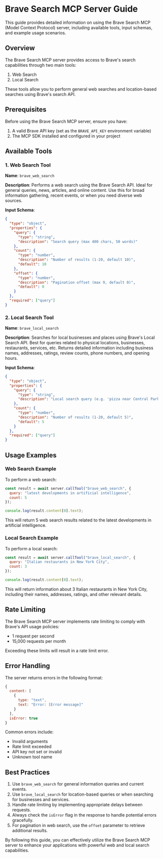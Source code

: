 

  # Brave Search MCP Server Guide

This guide provides detailed information on using the Brave Search MCP (Model Context Protocol) server, including available tools, input schemas, and example usage scenarios.

## Overview

The Brave Search MCP server provides access to Brave's search capabilities through two main tools:
1. Web Search
2. Local Search

These tools allow you to perform general web searches and location-based searches using Brave's search API.

## Prerequisites

Before using the Brave Search MCP server, ensure you have:

1. A valid Brave API key (set as the `BRAVE_API_KEY` environment variable)
2. The MCP SDK installed and configured in your project

## Available Tools

### 1. Web Search Tool

**Name**: `brave_web_search`

**Description**: Performs a web search using the Brave Search API. Ideal for general queries, news, articles, and online content. Use this for broad information gathering, recent events, or when you need diverse web sources.

**Input Schema**:

```json
{
  "type": "object",
  "properties": {
    "query": {
      "type": "string",
      "description": "Search query (max 400 chars, 50 words)"
    },
    "count": {
      "type": "number",
      "description": "Number of results (1-20, default 10)",
      "default": 10
    },
    "offset": {
      "type": "number",
      "description": "Pagination offset (max 9, default 0)",
      "default": 0
    }
  },
  "required": ["query"]
}
```

### 2. Local Search Tool

**Name**: `brave_local_search`

**Description**: Searches for local businesses and places using Brave's Local Search API. Best for queries related to physical locations, businesses, restaurants, services, etc. Returns detailed information including business names, addresses, ratings, review counts, phone numbers, and opening hours.

**Input Schema**:

```json
{
  "type": "object",
  "properties": {
    "query": {
      "type": "string",
      "description": "Local search query (e.g. 'pizza near Central Park')"
    },
    "count": {
      "type": "number",
      "description": "Number of results (1-20, default 5)",
      "default": 5
    }
  },
  "required": ["query"]
}
```

## Usage Examples

### Web Search Example

To perform a web search:

```javascript
const result = await server.callTool("brave_web_search", {
  query: "latest developments in artificial intelligence",
  count: 5
});

console.log(result.content[0].text);
```

This will return 5 web search results related to the latest developments in artificial intelligence.

### Local Search Example

To perform a local search:

```javascript
const result = await server.callTool("brave_local_search", {
  query: "Italian restaurants in New York City",
  count: 3
});

console.log(result.content[0].text);
```

This will return information about 3 Italian restaurants in New York City, including their names, addresses, ratings, and other relevant details.

## Rate Limiting

The Brave Search MCP server implements rate limiting to comply with Brave's API usage policies:

- 1 request per second
- 15,000 requests per month

Exceeding these limits will result in a rate limit error.

## Error Handling

The server returns errors in the following format:

```javascript
{
  content: [
    {
      type: "text",
      text: "Error: [Error message]"
    }
  ],
  isError: true
}
```

Common errors include:
- Invalid arguments
- Rate limit exceeded
- API key not set or invalid
- Unknown tool name

## Best Practices

1. Use `brave_web_search` for general information queries and current events.
2. Use `brave_local_search` for location-based queries or when searching for businesses and services.
3. Handle rate limiting by implementing appropriate delays between requests.
4. Always check the `isError` flag in the response to handle potential errors gracefully.
5. For pagination in web search, use the `offset` parameter to retrieve additional results.

By following this guide, you can effectively utilize the Brave Search MCP server to enhance your applications with powerful web and local search capabilities.

  